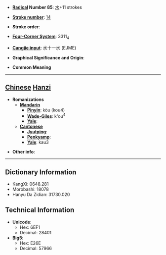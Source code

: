 * '''[[Wiktionary:Chinese radical index| Radical]] Number 85''': [[Wiktionary:Chinese radical index 水|水]]+11 strokes

* '''[[Wiktionary:Chinese total strokes index|Stroke number]]''': [[Wiktionary:Chinese total strokes index 14|14]]

* '''Stroke order''': 

* '''[[Wiktionary:Chinese four corner index|Four-Corner System]]''': 3311<sub>4</sub>

* '''[[Wiktionary:Chinese Cangjie index|Cangjie input]]''': 水十一水 (EJME)

* '''Graphical Significance and Origin''': 

* '''Common Meaning'''

----

== [[Chinese]] [[Hanzi]] ==

* '''Romanizations'''
** '''[[Mandarin]]'''
*** '''[[Pinyin]]''': kòu (kou4)
*** '''[[Wade-Giles]]''': k'ou<sup>4</sup>
*** '''[[Yale]]''': 
** '''[[Cantonese]]'''
*** '''[[Jyutping]]''':
*** '''[[Penkyamp]]''': 
*** '''[[Yale]]''': kau3

* '''Other info''': 

----

== Dictionary Information ==

* KangXi: 0648.281
* Morobashi: 18078
* Hanyu Da Zidian: 31730.020

== Technical Information ==

* '''Unicode''':
** Hex: 6EF1
** Decimal: 28401
* '''Big5''':
** Hex: E26E
** Decimal: 57966